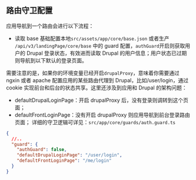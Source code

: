 
<Meta title="全局配置/通用/路由守卫" id="guard-config" />

## 路由守卫配置

应用导航到一个路由会进行以下流程：

- 读取 base 基础配置本地`src/assets/app/core/base.json` 或者生产 `/api/v3/landingPage/core/base` 中的 guard 配置，`authGuard`开启则获取用户的 Drupal 登录状态，有效进而读取 Drupal 的用户信息；用户状态已过期则导航到以下默认的登录页面。

需要注意的是，如果你的环境变量已经开启`drupalProxy`，意味着你需要通过 ngxin 或者 apache 配置应用的某些路由代理到 Drupal，比如/user/login，通过 cookie 实现前台和后台的状态共享。这里还涉及到应用和 Drupal 的架构问题：

- defaultDrupalLoginPage：开启 drupalProxy 后，没有登录则调转到这个页面；
- defaultFrontLoginPage：没有开启 drupalProxy 则应用导航到前台登录路由页面；
  详细的守卫逻辑可详见：`src/app/core/guards/auth.guard.ts`

```json
{
  //..
  "guard": {
    "authGuard": false,
    "defaultDrupalLoginPage": "/user/login",
    "defaultFrontLoginPage": "/me/login"
  }
}
```
